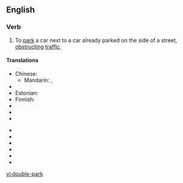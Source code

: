 ==English==

===Verb===
{{en-verb|double-parks|double-parking|double-parked|double-parked}}

# To [[park]] a car next to a car already parked on the side of a street, [[obstruct]]ing [[traffic]].

====Translations====
{{trans-top}}
* Chinese:
** Mandarin: {{t-|cmn|並排停車|sc=Hani}}, {{t-|cmn|并排停车|tr=bìngpái tíngchē|sc=Hani}}
* {{trreq|Dutch}}
* Estonian: {{t|et|kaksikparkima}}
* Finnish: {{t|fi|kaksoispysäköidä}}
* {{trreq|French}}
* {{trreq|German}}
* {{trreq|Greek}}
{{trans-mid}}
* {{trreq|Hungarian}}
* {{trreq|Japanese}}
* {{trreq|Portuguese}}
* {{trreq|Russian}}
* {{trreq|Spanish}}
* {{trreq|Thai}}
{{trans-bottom}}

[[vi:double-park]]